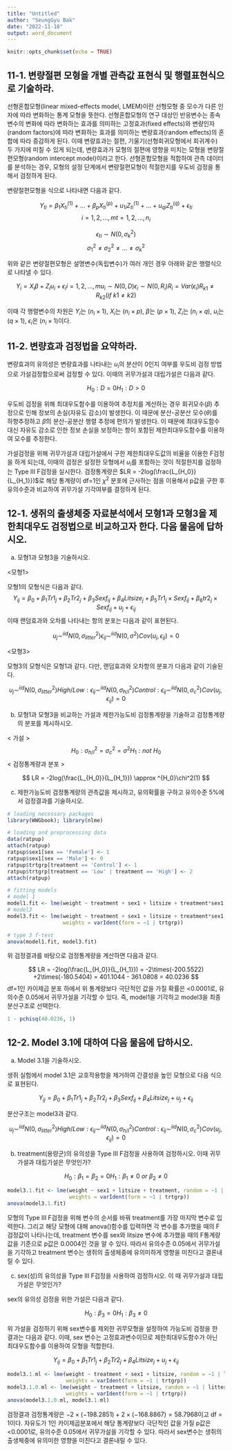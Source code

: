 ```yaml
---
title: "Untitled"
author: "SeungGyu Bak"
date: "2022-11-18"
output: word_document
---
```


```r
knitr::opts_chunk$set(echo = TRUE)
```

## 11-1. 변량절편 모형을 개별 관측값 표현식 및 행렬표현식으로 기술하라.

선형혼합모형(linear mixed-effects model, LMEM)이란 선형모형 중 모수가 다른 인자에 따라 변화하는 통계 모형을 뜻한다. 선형혼합모형의 연구 대상인 반응변수는 종속변수의 변화에 따라 변화하는 효과를 의미하는 고정효과(fixed effects)와 변량인자(random factors)에 따라 변화하는 효과를 의미하는 변량효과(random effects)의 혼합에 따라 증감하게 된다. 이때 변량효과는 절편, 기울기(선형회귀모형에서 회귀계수) 두 가지에 미칠 수 있게 되는데, 변량효과가 모형의 절편에 영향을 미치는 모형을 변량절편모형(random intercept model)이라고 한다. 선형혼합모형을 적합하여 관측 데이터를 분석하는 경우, 모형의 설정 단계에서 변량절편모형이 적절한지를 우도비 검정을 통해서 검정하게 된다.
  
변량절편모형을 식으로 나타내면 다음과 같다.

$$
Y_{ti} = \beta_1 X_{ti}^{(1)} + ... + \beta_{p} X_{ti}^{(p)} + u_{1i}Z_{ti}^{(1)} + ... + u_{qi}Z_{ti}^{(q)} + \epsilon_{ti}
$$
$$
i = 1, 2, ..., m t = 1, 2, ..., n_i
$$

$$
\epsilon_{ti} \sim N(0, \sigma_{k}^2)
$$
$$
\sigma_1^2 \ne \sigma_2^2 \ne ... \ne \sigma_k^2
$$

위와 같은 변량절편모형은 설명변수(독립변수)가 여러 개인 경우 아래와 같은 행렬식으로 나타낼 수 있다. 

$$
Y_i = X_i\beta + Z_iu_i + \epsilon_i 
i = 1, 2, ..., m 
u_i \sim N(0, D)
\epsilon_i \sim N(0, R_i)
R_i = Var(\epsilon_i) 
R_{k1} \ne R_{k2} (if \ k1 \ne k2)
$$

이때 각 행렬변수의 차원은 $Y_i$는 ($n_i \times 1$), $X_i$는 ($n_i \times p$), $\beta$는 ($p \times 1$), $Z_i$는 ($n_i \times q$), $u_i$는 ($q \times 1$), $\epsilon_i$은 ($n_i \times 1$)이다.


## 11-2. 변량효과 검정법을 요약하라.
  
변량효과의 유의성은 변량효과를 나타내는 $u_i$의 분산이 0인지 여부를 우도비 검정 방법으로 가설검정함으로써 검정할 수 있다. 이때의 귀무가설과 대립가설은 다음과 같다.

$$
H_0 : D = 0 H_1 : D > 0
$$

우도비 검정을 위해 최대우도함수를 이용하여 추정치를 계산하는 경우 회귀모수($\beta$) 추정으로 인해 정보의 손실(자유도 감소)이 발생한다. 이 때문에 분산-공분산 모수($\theta$)를 하향추정하고 $\hat{\beta}$의 분산-공분산 행렬 추정에 편의가 발생한다. 이 때문에 최대우도함수 대신 자유도 감소로 인한 정보 손실을 보정하는 항이 포함된 제한최대우도함수를 이용하여 모수를 추정한다.

가설검정을 위해 귀무가설과 대립가설에서 구한 제한최대우도값의 비율을 이용한 F검정을 하게 되는데, 이때의 검정은 설정한 모형에서 $u_i$를 포함하는 것이 적절한지를 검정하는 Type III F검정을 실시한다. 검정통계량은 $LR = -2log(\frac{L_{H_0}}{L_{H_1}})$로 해당 통계량이 df=1인 $\chi^2$ 분포에 근사하는 점을 이용해서 p값을 구한 후 유의수준과 비교하여 귀무가설 기각여부를 결정하게 된다.


## 12-1. 생쥐의 출생체중 자료분석에서 모형1과 모형3을 제한최대우도 검정법으로 비교하고자 한다. 다음 물음에 답하시오.

a) 모형1과 모형3을 기술하시오.

<모형1>

모형1의 모형식은 다음과 같다.
$$
Y_{ij} = \beta_0 + \beta_1Tr1_j + \beta_2Tr2_j + \beta_3Sexf_{ij} + \beta_4Litsize_j +\beta_5Tr1_j\times Sexf_{ij} + \beta_6tr2_j\times Sexf_{ij} + u_j + \epsilon_{ij}
$$
이때 랜덤효과와 오차를 나타내는 항의 분포는 다음과 같이 표현된다. 

$$
u_j \sim ^{iid}N(0, \sigma_{litter}^2)
\epsilon_{ij} \sim ^{iid}N(0, \sigma^2)
Cov(u_j, \epsilon_{ij}) = 0
$$

<모형3>

모형3의 모형식은 모형1과 같다. 다만, 랜덤효과와 오차항의 분포가 다음과 같이 기술된다.

$$
u_j \sim ^{iid}N(0, \sigma_{litter}^2) 
High/Low : \epsilon_{ij} \sim ^{iid}N(0, \sigma^2_{h/l})
Control : \epsilon_{ij} \sim ^{iid}N(0, \sigma^2_c)
Cov(u_j, \epsilon_{ij}) = 0
$$

b) 모형1과 모형3을 비교하는 가설과 제한가능도비 검정통계량을 기술하고 검정통계량의 분포를 제시하시오.

< 가설 >
$$
H_0 : \sigma_{h/l}^2 = \sigma_c^2 = \sigma^2
H_1 : not\ H_0
$$
< 검정통계량과 분포 >

$$
LR = -2log(\frac{L_{H_0}}{L_{H_1}}) \approx ^{H_0}\chi^2(1)
$$

c) 제한가능도비 검정통계량의 관측값을 제시하고, 유의확률을 구하고 유의수준 5%에서 검정결과를 기술하시오.

```r
# loading necessary packages
library(WWGbook); library(nlme)

# loading and preprocessing data
data(ratpup)
attach(ratpup)
ratpup$sex1[sex == 'Female'] <- 1
ratpup$sex1[sex == 'Male'] <- 0
ratpup$trtgrp[treatment == 'Control'] <- 1
ratpup$trtgrp[treatment == 'Low' | treatment == 'High'] <- 2
attach(ratpup)

# fitting models
# model 1
model1.fit <- lme(weight ~ treatment + sex1 + litsize + treatment*sex1, random = ~1 | litter, method = 'REML')
# model3
model3.fit <- lme(weight ~ treatment + sex1 + litsize + treatment*sex1, random = ~1 | litter, method = 'REML',
                  weights = varIdent(form = ~1 | trtgrp))

# type 3 f-test
anova(model1.fit, model3.fit)
```

위 검정결과를 바탕으로 검정통계량을 계산하면 다음과 같다.

$$
LR = -2log(\frac{L_{H_0}}{L_{H_1}}) = -2\times(-200.5522) +2\times(-180.5404) = 401.1044 - 361.0808 = 40.0236
$$
df=1인 카이제곱 분포 하에서 위 통계량보다 극단적인 값을 가질 확률은 <0.0001로, 유의수준 0.05에서 귀무가설을 기각할 수 있다. 즉, model1을 기각하고 model3을 최종 분산구조로 선택한다.

```r
1 - pchisq(40.0236, 1)
```


## 12-2. Model 3.1에 대하여 다음 물음에 답하시오.

a) Model 3.1을 기술하시오.

생쥐 실험에서 model 3.1은 교호작용항을 제거하여 간결성을 높인 모형으로 다음 식으로 표현된다.

$$
Y_{ij} = \beta_0 + \beta_1Tr1_j + \beta_2Tr2_j + \beta_3Sexf_{ij} + \beta_4Litsize_j
+ u_j + \epsilon_{ij}
$$

분산구조는 model3과 같다.

$$
u_j \sim ^{iid}N(0, \sigma_{litter}^2)
High/Low : \epsilon_{ij} \sim ^{iid}N(0, \sigma^2_{h/l})
Control : \epsilon_{ij} \sim ^{iid}N(0, \sigma^2_c)
Cov(u_j, \epsilon_{ij}) = 0
$$


b) treatment(용량군)의 유의성을 Type III F검정을 사용하여 검정하시오. 이때 귀무가설과 대립가설은 무엇인가?

$$
H_0 : \beta_1 = \beta_2 = 0
H_1 : \beta_1 \ne 0 \ or \ \beta_2 \ne 0
$$

```r
model3.1.fit <- lme(weight ~ sex1 + litsize + treatment, random = ~1 | litter, method = 'REML', 
                    weights = varIdent(form = ~1 | trtgrp))
anova(model3.1.fit)
```
  
모형의 Type III F검정을 위해 변수의 순서를 바꿔 treatment를 가장 마지막 변수로 입력한다. 그리고 해당 모형에 대해 anova()함수를 입력하면 각 변수를 추가했을 때의 F검정값이 나타나는데, treatment 변수를 sex와 litsize 변수에 추가했을 때의 F통계량값을 기준으로 p값은 0.0004인 것을 알 수 있다. 따라서 유의수준 0.05에서 귀무가설을 기각하고 treatment 변수는 생쥐의 출생체중에 유의미하게 영향을 미친다고 결론내릴 수 있다.


c) sex(성)의 유의성을 Type III F검정을 사용하여 검정하시오. 이 때 귀무가설과 대립가설은 무엇인가?

sex의 유의성 검정을 위한 가설은 다음과 같다.

$$
H_0 : \beta_3 = 0
H_1 : \beta_3 \ne 0
$$

위 가설을 검정하기 위해 sex변수를 제외한 귀무모형을 설정하여 가능도비 검정을 한 결과는 다음과 같다. 이때, sex 변수는 고정효과변수이므로  제한최대우도함수가 아닌 최대우도함수를 이용하여 모형을 적합한다.

$$
Y_{ij} = \beta_0 + \beta_1Tr1_j + \beta_2Tr2_j + \beta_4Litsize_j
+ u_j + \epsilon_{ij}
$$


```r
model3.1.ml <- lme(weight ~ treatment + sex1 + litsize, random = ~1 | litter, method = 'ML', 
                   weights = varIdent(form = ~1 | trtgrp))
model3.1.0.ml <- lme(weight ~ treatment + litsize, random = ~1 | litter, method = 'ML', 
                   weights = varIdent(form = ~1 | trtgrp))
anova(model3.1.0.ml, model3.1.ml)
```

검정결과 검정통계량은 $-2 \times (-198.2851) + 2 \times (-168.8867) = 58.7968$이고 df = 1이다. 자유도가 1인 카이제곱분포에서 해당 통계량보다 극단적인 값을 가질 p값은 <0.0001로, 유의수준 0.05에서 귀무가설을 기각할 수 있다. 따라서 sex변수는 생쥐의 출생체중에 유의미한 영향을 미친다고 결론내릴 수 있다.
